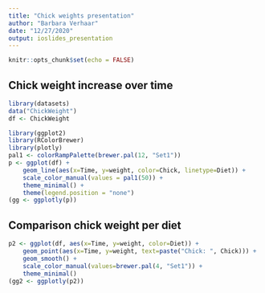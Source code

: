 ```yaml
---
title: "Chick weights presentation"
author: "Barbara Verhaar"
date: "12/27/2020"
output: ioslides_presentation
---
```


```r
knitr::opts_chunk$set(echo = FALSE)
```

## Chick weight increase over time
```r
library(datasets)
data("ChickWeight")
df <- ChickWeight

library(ggplot2)
library(RColorBrewer)
library(plotly)
pal1 <- colorRampPalette(brewer.pal(12, "Set1"))
p <- ggplot(df) +
    geom_line(aes(x=Time, y=weight, color=Chick, linetype=Diet)) +
    scale_color_manual(values = pal1(50)) +
    theme_minimal() +
    theme(legend.position = "none")
(gg <- ggplotly(p))
```

## Comparison chick weight per diet
```r
p2 <- ggplot(df, aes(x=Time, y=weight, color=Diet)) +
    geom_point(aes(x=Time, y=weight, text=paste("Chick: ", Chick))) +
    geom_smooth() +
    scale_color_manual(values=brewer.pal(4, "Set1")) +
    theme_minimal()
(gg2 <- ggplotly(p2))
```

